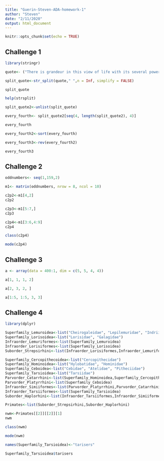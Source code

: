 ```yaml
---
title: "Guerin-Steven-ADA-homework-1"
author: "Steven"
date: "2/11/2020"
output: html_document
---
```


```r
knitr::opts_chunk$set(echo = TRUE)
```

## Challenge 1

``` r
library(stringr)

quote<- ("There is grandeur in this view of life with its several powers having been originally breathed by the Creator into a few forms or into one and that whilst this planet has gone circling on according to the fixed law of gravity from so simple a beginning endless forms most beautiful and most wonderful have been and are being evolved")

split_quote<-str_split(quote," ",n = Inf, simplify = FALSE)

split_quote

help(strsplit)

split_quote2<-unlist(split_quote)

every_fourth<- split_quote2[seq(4, length(split_quote2), 4)]

every_fourth

every_fourth2<-sort(every_fourth)

every_fourth3<-rev(every_fourth2)

every_fourth3
```

## Challenge 2

```r

oddnumbers<- seq(1,159,2)

m1<- matrix(oddnumbers, nrow = 8, ncol = 10)

c2p2<-m1[4,2]
c2p2

c2p3<-m1[5:7,]
c2p3

c2p4<-m1[3:6,4:9]
c2p4

class(c2p4)

mode(c2p4)

```

## Challenge 3

```r

a <- array(data = 400:1, dim = c(5, 5, 4, 4))

a[1, 1, 1, 2]

a[2, 3, 2, ]

a[1:5, 1:5, 3, 3]
```

## Challenge 4

```r
library(dplyr)

Superfamily_Lemuroidea<-list("Cheirogaleidae", "Lepilemuridae", "Indriidae", "Lemuridae", "Daubentoniidae")
Superfamily_Lorisoidea<-list("Lorisidae", "Galagidae")
Infraorder_Lemuriformes<-list(Superfamily_Lemuroidea)
Infraorder_Lorisiformes<-list(Superfamily_Lorisoidea)
Suborder_Strepsirhini<-list(Infraorder_Lorisiformes,Infraorder_Lemuriformes)

Superfamily_Cercopithecoidea<-list("Cercopithecidae")
Superfamily_Hominoidea<-list("Hylobatidae", "Hominidae")
Superfamily_Ceboidea<-list("Cebidae", "Atelidae", "Pitheciidae")
Superfamily_Tarsioidea<-list("Tarsiidae")
Parvorder_Catarrhini<-list(Superfamily_Hominoidea,Superfamily_Cercopithecoidea)
Parvorder_Platyrrhini<-list(Superfamily_Ceboidea)
Infraorder_Simiiformes<-list(Parvorder_Platyrrhini,Parvorder_Catarrhini)
Infraorder_Tarsiiformes<-list(Superfamily_Tarsioidea)
Suborder_Haplorhini<-list(Infraorder_Tarsiiformes,Infraorder_Simiiformes)

Primates<-list(Suborder_Strepsirhini,Suborder_Haplorhini)

nwm<-Primates[[2]][[2]][1]
nwm

class(nwm)

mode(nwm)

names(Superfamily_Tarsioidea)<-"tarisers"

Superfamily_Tarsioidea$tarisers
```
